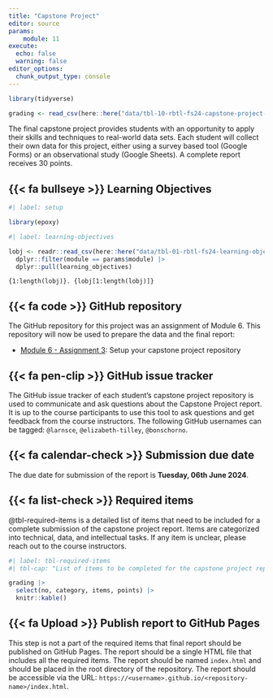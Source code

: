 ```yaml
---
title: "Capstone Project"
editor: source
params:
    module: 11
execute: 
  echo: false
  warning: false
editor_options: 
  chunk_output_type: console
---
```



```r
library(tidyverse)

grading <- read_csv(here::here("data/tbl-10-rbtl-fs24-capstone-project-elements.csv")) 
```

The final capstone project provides students with an opportunity to apply their skills and techniques to real-world data sets. Each student will collect their own data for this project, either using a survey based tool (Google Forms) or an observational study (Google Sheets). A complete report receives 30 points.

## {{< fa bullseye >}} Learning Objectives

```r
#| label: setup

library(epoxy)
```

```r
#| label: learning-objectives

lobj <- readr::read_csv(here::here("data/tbl-01-rbtl-fs24-learning-objectives.csv")) |> 
  dplyr::filter(module == params$module) |>
  dplyr::pull(learning_objectives)

```

```epoxy
{1:length(lobj)}. {lobj[1:length(lobj)]}
```

## {{< fa code >}} GitHub repository

The GitHub repository for this project was an assignment of Module 6. This repository will now be used to prepare the data and the final report:

- [Module 6 - Assignment 3](../assignments/md-06/am-06-3-project.qmd): Setup your capstone project repository

## {{< fa pen-clip >}} GitHub issue tracker

The GitHub issue tracker of each student's capstone project repository is used to communicate and ask questions about the Capstone Project report. It is up to the course participants to use this tool to ask questions and get feedback from the course instructors. The following GitHub usernames can be tagged: `@larnsce`, `@elizabeth-tilley`, `@bonschorno`.

## {{< fa calendar-check >}} Submission due date

The due date for submission of the report is **Tuesday, 06th June 2024**.

## {{< fa list-check >}} Required items

@tbl-required-items is a detailed list of items that need to be included for a complete submission of the capstone project report. Items are categorized into technical, data, and intellectual tasks. If any item is unclear, please reach out to the course instructors.

```r
#| label: tbl-required-items
#| tbl-cap: "List of items to be completed for the capstone project report."

grading |> 
  select(no, category, items, points) |> 
  knitr::kable()

```

## {{< fa Upload >}} Publish report to GitHub Pages

This step is not a part of the required items that final report should be published on GitHub Pages. The report should be a single HTML file that includes all the required items. The report should be named `index.html` and should be placed in the root directory of the repository. The report should be accessible via the URL: `https://<username>.github.io/<repository-name>/index.html`.
